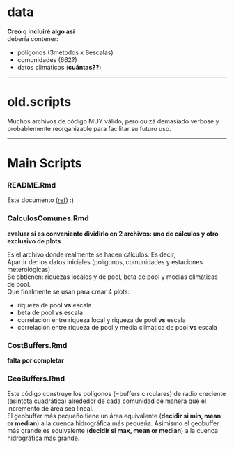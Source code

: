 # data
**Creo q incluiré algo así**  
debería contener:

- polígonos (3métodos x 8escalas)
- comunidades (662?)
- datos climáticos (**cuántas??**)

---

# old.scripts
Muchos archivos de código MUY válido, pero quizá demasiado verbose y probablemente reorganizable para facilitar su futuro uso.

---

# Main Scripts
### README.Rmd
Este documento ([ref](https://imgs.xkcd.com/comics/self_description.png)) :)

### CalculosComunes.Rmd
**evaluar si es conveniente dividirlo en 2 archivos: uno de cálculos y otro exclusivo de plots**  

Es el archivo donde realmente se hacen cálculos. Es decir,  
Apartir de: los datos iniciales (polígonos, comunidades y estaciones meterológicas)  
Se obtienen: riquezas locales y de pool, beta de pool y medias climáticas de pool.  
Que finalmente se usan para crear 4 plots:

- riqueza de pool **vs** escala
- beta de pool **vs** escala
- correlación entre riqueza local y riqueza de pool **vs** escala
- correlación entre riqueza de pool y media climática de pool **vs** escala

### CostBuffers.Rmd
**falta por completar**

### GeoBuffers.Rmd
Este código construye los polígonos (=buffers circulares) de radio creciente (asíntota cuadrática) alrededor de cada comunidad de manera que el incremento de área sea lineal.  
El geobuffer más pequeño tiene un área equivalente (**decidir si min, mean or median**) a la cuenca hidrográfica más pequeña. Asimismo el geobuffer más grande es equivalente (**decidir si max, mean or median**) a la cuenca hidrográfica más grande.
